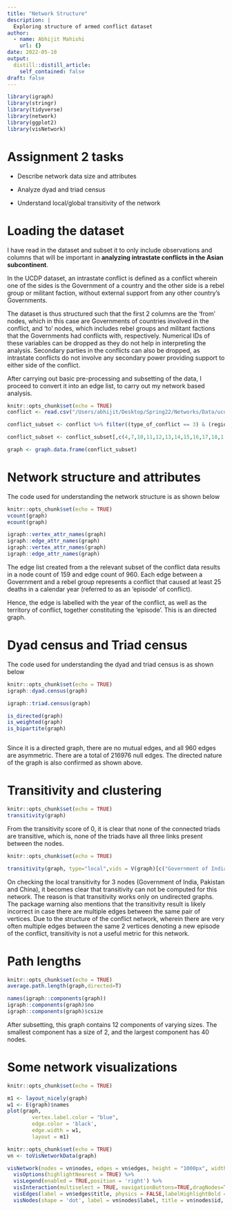 ```yaml
---
title: "Network Structure"
description: |
  Exploring structure of armed conflict dataset
author:
  - name: Abhijit Mahishi
    url: {}
date: 2022-05-10
output:
  distill::distill_article:
    self_contained: false
draft: false
---
```


```r
library(igraph)
library(stringr)
library(tidyverse)
library(network)
library(ggplot2)
library(visNetwork)

```

# Assignment 2 tasks

-   Describe network data size and attributes

-   Analyze dyad and triad census

-   Understand local/global transitivity of the network

# Loading the dataset

I have read in the dataset and subset it to only include observations and columns that will be important in **analyzing intrastate conflicts in the Asian subcontinent**.

In the UCDP dataset, an intrastate conflict is defined as a conflict wherein one of the sides is the Government of a country and the other side is a rebel group or militant faction, without external support from any other country's Governments.

The dataset is thus structured such that the first 2 columns are the 'from' nodes, which in this case are Governments of countries involved in the conflict, and 'to' nodes, which includes rebel groups and militant factions that the Governments had conflicts with, respectively. Numerical IDs of these variables can be dropped as they do not help in interpreting the analysis. Secondary parties in the conflicts can also be dropped, as intrastate conflicts do not involve any secondary power providing support to either side of the conflict.

After carrying out basic pre-processing and subsetting of the data, I proceed to convert it into an edge list, to carry out my network based analysis.

```r
knitr::opts_chunk$set(echo = TRUE)
conflict <- read.csv("/Users/abhijit/Desktop/Spring22/Networks/Data/ucdp-dyadic-211.csv", header=TRUE)

conflict_subset <- conflict %>% filter((type_of_conflict == 3) & (region == 3))

conflict_subset <- conflict_subset[,c(4,7,10,11,12,13,14,15,16,17,18,1,2,3)]

graph <- graph.data.frame(conflict_subset)

```

# Network structure and attributes

The code used for understanding the network structure is as shown below

```r
knitr::opts_chunk$set(echo = TRUE)
vcount(graph)
ecount(graph)

igraph::vertex_attr_names(graph)
igraph::edge_attr_names(graph)
igraph::vertex_attr_names(graph)
igraph::edge_attr_names(graph)

```

The edge list created from a the relevant subset of the conflict data results in a node count of 159 and edge count of 960. Each edge between a Government and a rebel group represents a conflict that caused at least 25 deaths in a calendar year (referred to as an 'episode' of conflict).

Hence, the edge is labelled with the year of the conflict, as well as the territory of conflict, together constituting the 'episode'. This is an directed graph.

# Dyad census and Triad census

The code used for understanding the dyad and triad census is as shown below

```r
knitr::opts_chunk$set(echo = TRUE)
igraph::dyad.census(graph) 

igraph::triad.census(graph)

is_directed(graph)
is_weighted(graph)
is_bipartite(graph)



```

Since it is a directed graph, there are no mutual edges, and all 960 edges are asymmetric. There are a total of 216976 null edges. The directed nature of the graph is also confirmed as shown above.

# Transitivity and clustering

```r
knitr::opts_chunk$set(echo = TRUE)
transitivity(graph)

```

From the transitivity score of 0, it is clear that none of the connected triads are transitive, which is, none of the triads have all three links present between the nodes.

```r
knitr::opts_chunk$set(echo = TRUE)

transitivity(graph, type="local",vids = V(graph)[c("Government of India","Government of China", "Government of Pakistan")])

```

On checking the local transitivity for 3 nodes (Government of India, Pakistan and China), it becomes clear that transitivity can not be computed for this network. The reason is that transitivity works only on undirected graphs. The package warning also mentions that the transitivity result is likely incorrect in case there are multiple edges between the same pair of vertices. Due to the structure of the conflict network, wherein there are very often multiple edges between the same 2 vertices denoting a new episode of the conflict, transitivity is not a useful metric for this network.

# Path lengths

```r
knitr::opts_chunk$set(echo = TRUE)
average.path.length(graph,directed=T)

names(igraph::components(graph))
igraph::components(graph)$no
igraph::components(graph)$csize

```

After subsetting, this graph contains 12 components of varying sizes. The smallest component has a size of 2, and the largest component has 40 nodes.

# Some network visualizations

```r
knitr::opts_chunk$set(echo = TRUE)

m1 <- layout_nicely(graph)
w1 <- E(graph)$names
plot(graph, 
        vertex.label.color = "blue", 
        edge.color = 'black',
        edge.width = w1,
        layout = m1)
```

```r
knitr::opts_chunk$set(echo = TRUE)
vn <- toVisNetworkData(graph)

visNetwork(nodes = vn$nodes, edges = vn$edges, height = "1000px", width = "100%") %>%
  visOptions(highlightNearest = TRUE) %>% 
  visLegend(enabled = TRUE,position = 'right') %>%
  visInteraction(multiselect = TRUE, navigationButtons=TRUE,dragNodes=TRUE,dragView=TRUE,zoomView=TRUE, hideEdgesOnZoom = TRUE, hideEdgesOnDrag = TRUE,hoverConnectedEdges = TRUE) %>%
  visEdges(label = vn$edges$title, physics = FALSE,labelHighlightBold = TRUE, color = vn$edges$color) %>%
  visNodes(shape = 'dot', label = vn$nodes$label, title = vn$nodes$id, labelHighlightBold = TRUE, borderWidth = 1.25, borderWidthSelected = 1.75)
  

```
